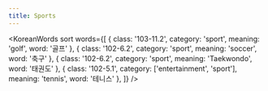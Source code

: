 ```yaml
---
title: Sports
---
```



<KoreanWords
  sort
  words={[
    { class: '103-11.2', category: 'sport', meaning: 'golf', word: '골프' },
    { class: '102-6.2', category: 'sport', meaning: 'soccer', word: '축구' },
    { class: '102-6.2', category: 'sport', meaning: 'Taekwondo', word: '태권도' },
    { class: '102-5.1', category: ['entertainment', 'sport'], meaning: 'tennis', word: '테니스' },
  ]}
/>
